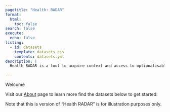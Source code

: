 ```yaml
---
pagetitle: "Health: RADAR"
format:
  html:
    toc: false
search: false
execute:
  echo: false
listing:
  - id: datasets
    template: datasets.ejs
    contents: datasets.yml
description: |
  Health RADAR is a tool to acquire context and access to optionalisable data for modelling malaria in Southern Africa.

---
```


::: {#hero-banner .column-screen}
::: {.grid .column-page}
::: {.headline .g-col-lg-12 .g-col-12 .g-col-md-12}
::: h1
Welcome
:::
Visit our [About](about.html "Link to the About page") page to learn more find the datasets below to get started:
:::
:::
:::

:::{.callout-warning}
Note that this is version of "Health RADAR" is for illustration purposes only. 
:::

::: {#datasets .column-page}
:::
